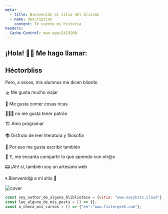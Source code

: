 ```yaml
---
meta:
  - title: Bienvenido al sitio del blissmo
  - name: description
    content: Te cuento mi historia
headers:
  Cache-Control: max-age=2419200
---
```



<section className="flex flex-col lg:flex-row items-center justify-center py-20 gap-6 max-w-5xl mx-auto">

<div className="min-w-[50%] text-sm grid gap-0">

<h2>¡Hola! 👋🏼 Me hago llamar:</h2>

<h1 className="my-12 text-left">Héctorbliss</h1>

Pero, a veces, mis alumnos me dicen blissito

🛸 Me gusta mucho viajar

🍝 Me gusta comer cosas ricas

👨🏻‍💻 no me gusta tener patrón

🏗 Amo programar

📚 Disfruto de leer literatura y filosofía

📝 Por eso me gusta escribir también

🍱 Y, me encanta compartir lo que aprendo con otr@s

📟 ¡Ah! sí, también soy un artesano web

🌀 Bienvenid@ a mi sitio 👾

</div>

<div className="bg-white rounded-2xl p-0">
  <img
    src="/me_in_venice.jpeg"
    alt="cover"
    className="rounded-2xl max-w-[640px] hover:-translate-x-2 hover:-translate-y-2 transition-all"
  />
</div>

</section>
<section className="py-20 max-w-3xl mx-auto">

<Subscriber />

<div className="rounded-2xl overflow-hidden my-6">

```js
const soy_author_de_alguna_bliblioteca = {vitia: "www.easybits.cloud"};
const lee_alguno_de_mis_posts = () => {};
const o_checa_mis_cursos = () => {"en":"www.fixtergeek.com"};
```

</div>

<section>
  <AllPosts />
</section>

</section>
